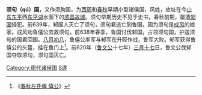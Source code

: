 {{周代诸侯国
|国名=须句
|国君姓氏=[[风姓|风姓]]
|爵位=子爵
|国都=今[[山东|山东]][[东平|东平]]西北
|分封者=
|始祖=
|建国年=
|灭亡年=前620年
|灭亡原因=被[[鲁国|鲁国]]所滅
|史书记载=
}}

'''须句（qú）国'''，又作须朐国，为[[西周|西周]]和[[春秋时期|春秋]]早期小型诸侯国，风姓，故址在今[[山东|山东]][[东平|东平]]西[[东平湖|东平湖]]水面下的[[须昌故城|须昌故城]]。须句早期历史不见于史书，春秋前期，屡遭[[邾国|邾国]]侵犯。前639年，邾国人灭亡了须句，须句君逃亡到鲁国，因为须句是[[成风|成风]]的娘家。成风劝鲁僖公去救须句，前638年春季，鲁国讨伐邾国，占领须句国，护送须句的国君回国。[[八月初八|八月初八]]，鲁僖公率军与邾军在升陉作战，鲁军大败。邾军获得鲁僖公的头盔，挂在鱼门上<ref>《[[s:春秋左氏傳/僖公|春秋左氏傳 僖公]]》</ref>。前620年（[[鲁文公|鲁文公]]十七年）[[三月十七|三月十七]]日，鲁文公伐邾国夺取须句，须句国灭亡。

{{周代諸侯列國}}
{{山东省先秦列国}}

{{China-hist-stub}}

[[Category:周代诸侯国|Category:周代诸侯国]]
[[Category:春秋时期的国家|S遂]]